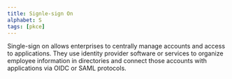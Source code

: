 ```yaml
---
title: Signle-sign On
alphabet: S
tags: [pkce]
---
```


Single-sign on allows enterprises to centrally manage accounts and access to applications. They use identity provider software or services to organize employee information in directories and connect those accounts with applications via OIDC or SAML protocols.
